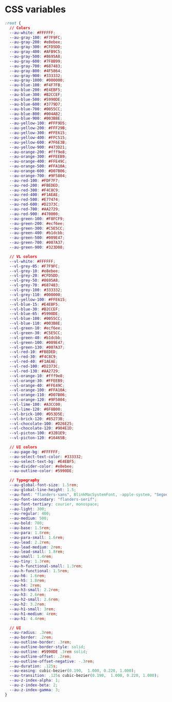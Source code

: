 
<Meta title="Variables/CSS Variables" />

<style>{`
  .sbdocs-p,
  .sbdocs-ul,
  .sbdocs-li,
  .sbdocs-p code {
    font-weight: 400;
    font-size: 1.6rem;
  }

  .sbdocs-a {
    display: inline-flex;
    align-items: center;
    font-family: var(--au-font);
    transition: color var(--au-transition), text-decoration var(--au-transition);
    font-weight: var(--au-regular);
    text-decoration: underline;
    text-decoration-color: var(--au-blue-300);
    color: var(--au-blue-700);
  }

  .sbdocs-a:visited {
    color: var(--au-blue-700);
  }

  .sbdocs-a:hover,
  .sbdocs-a:focus {
    color: var(--au-blue-900);
    text-decoration-color: var(--au-blue-200);
  }

  .sbdocs-a:focus {
    outline: var(--au-outline);
    outline-offset: var(--au-outline-offset);
  }

  code {
    font-family: courier, monospace;
  }

  .os-content {
    background-color: var(--au-gray-100);
  }
`}</style>

# CSS variables

``` css
:root {
  // Colors
  --au-white: #FFFFFF;
  --au-gray-100: #F7F9FC;
  --au-gray-200: #e8ebee;
  --au-gray-300: #CFD5DD;
  --au-gray-400: #AFB9C5;
  --au-gray-500: #8695A8;
  --au-gray-600: #7F8B99;
  --au-gray-700: #687483;
  --au-gray-800: #4F5864;
  --au-gray-900: #333332;
  --au-gray-1000: #000000;
  --au-blue-100: #F4F7FB;
  --au-blue-200: #E4EBF5;
  --au-blue-300: #B2CCEF;
  --au-blue-500: #5990DE;
  --au-blue-600: #3779D7;
  --au-blue-700: #0055CC;
  --au-blue-800: #004AB2;
  --au-blue-900: #003B8E;
  --au-yellow-100: #FFF9D5;
  --au-yellow-200: #FFF29B;
  --au-yellow-300: #FFE615;
  --au-yellow-400: #FFC515;
  --au-yellow-600: #7F6E3B;
  --au-yellow-900: #473D21;
  --au-orange-200: #fff9e8;
  --au-orange-300: #FFEEB9;
  --au-orange-400: #FFE49C;
  --au-orange-500: #FFA10A;
  --au-orange-600: #D07B06;
  --au-orange-700: #9F5804;
  --au-red-100: #FDF7F7;
  --au-red-200: #FBEDED;
  --au-red-300: #F4C8C9;
  --au-red-400: #F1AEAE;
  --au-red-500: #E77474;
  --au-red-600: #D2373C;
  --au-red-700: #AA2729;
  --au-red-900: #470000;
  --au-green-100: #F8FCF9;
  --au-green-200: #ecf6ee;
  --au-green-300: #C5E5CC;
  --au-green-400: #b1dcbb;
  --au-green-500: #009E47;
  --au-green-700: #007A37;
  --au-green-900: #323D08;

  // VL colors
  --vl-white: #FFFFFF;
  --vl-grey-05: #F7F9FC;
  --vl-grey-10: #e8ebee;
  --vl-grey-20: #CFD5DD;
  --vl-grey-50: #8695A8;
  --vl-grey-70: #687483;
  --vl-grey-100: #333332;
  --vl-grey-110: #000000;
  --vl-yellow-100: #FFE615;
  --vl-blue-15: #E4EBF5;
  --vl-blue-30: #B2CCEF;
  --vl-blue-65: #5990DE;
  --vl-blue-100: #0055CC;
  --vl-blue-110: #003B8E;
  --vl-green-10: #ecf6ee;
  --vl-green-30: #C5E5CC;
  --vl-green-40: #b1dcbb;
  --vl-green-100: #009E47;
  --vl-green-130: #007A37;
  --vl-red-10: #FBEDED;
  --vl-red-30: #F4C8C9;
  --vl-red-40: #F1AEAE;
  --vl-red-100: #D2373C;
  --vl-red-130: #AA2729;
  --vl-orange-10: #fff9e8;
  --vl-orange-30: #FFEEB9;
  --vl-orange-40: #FFE49C;
  --vl-orange-100: #FFA10A;
  --vl-orange-110: #D07B06;
  --vl-orange-120: #9F5804;
  --vl-lime-100: #A3CC00;
  --vl-lime-120: #6F8B00;
  --vl-brick-100: #D53D5E;
  --vl-brick-120: #85273B;
  --vl-chocolate-100: #D26E25;
  --vl-chocolate-120: #904E1D;
  --vl-picton-100: #32B1E9;
  --vl-picton-120: #16465B;

  // UI colors
  --au-page-bg: #FFFFFF;
  --au-select-text-color: #333332;
  --au-select-text-bg: #E4EBF5;
  --au-divider-color: #e8ebee;
  --au-outline-color: #5990DE;

  // Typography
  --au-global-font-size: 1.5rem;
  --au-global-line-height: 1.5;
  --au-font: "flanders-sans", BlinkMacSystemFont, -apple-system, "Segoe UI", Roboto, Helvetica, Arial, sans-serif;
  --au-font-secondary: "flanders-serif";
  --au-font-tertiary: courier, monospace;
  --au-light: 300;
  --au-regular: 400;
  --au-medium: 500;
  --au-bold: 700;
  --au-base: 1.5rem;
  --au-para: 1.8rem;
  --au-para-small: 1.6rem;
  --au-lead: 2.2rem;
  --au-lead-medium: 2rem;
  --au-lead-small: 1.8rem;
  --au-small: 1.4rem;
  --au-tiny: 1.3rem;
  --au-h-functional-small: 1.3rem;
  --au-h-functional: 1.5rem;
  --au-h6: 1.6rem;
  --au-h5: 1.8rem;
  --au-h4: 2rem;
  --au-h3-small: 2.2rem;
  --au-h3: 2.6rem;
  --au-h2-small: 2.6rem;
  --au-h2: 3.2rem;
  --au-h1-small: 3rem;
  --au-h1-medium: 4rem;
  --au-h1: 4.4rem;

  // UI
  --au-radius: .3rem;
  --au-border: .2rem;
  --au-outline-border: .3rem;
  --au-outline-border-style: solid;
  --au-outline: #5990DE .3rem solid;
  --au-outline-offset: .2rem;
  --au-outline-offset-negative: -.3rem;
  --au-duration: .125s;
  --au-easing: cubic-bezier(0.190,  1.000, 0.220, 1.000);
  --au-transition: .125s cubic-bezier(0.190,  1.000, 0.220, 1.000);
  --au-z-index-alpha: 1;
  --au-z-index-beta: 2;
  --au-z-index-gamma: 3;
}
```
